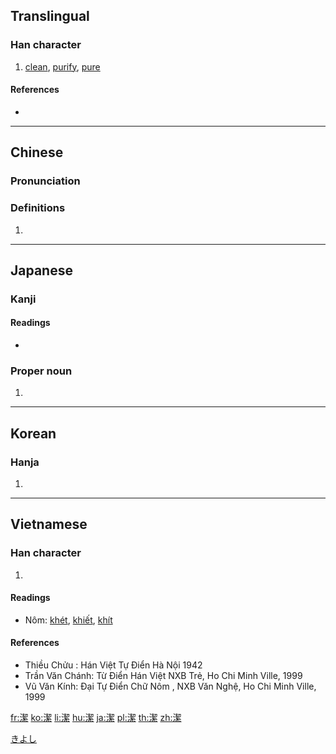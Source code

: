 {{also|洁}}
==Translingual==

===Han character===
{{Han char|rn=85|rad=水|as=12|sn=15|four=37193|canj=EQHF|ids=⿰水絜}}

# [[clean]], [[purify]], [[pure]]

====References====
* {{Han ref|kx=0648.400|dkj=18231|dj=1058.230|hdz=31743.010|uh=6F54|ud=28500|bh=BCE4|bd=48356}}

----

==Chinese==
{{zh-forms|s=洁}}

===Pronunciation===
{{zh-pron
|m=jié
|c=git3
|h=pfs=
|md=
|mn=
|w=
|mc=y
|oc=y
|cat=
}}

===Definitions===
{{zh-hanzi}}

# {{rfdef|lang=zh}}

----

==Japanese==

===Kanji===
{{ja-kanji|grade=5|rs=水12}}

====Readings====
* {{ja-readings|goon=[[けち]] (kechi) {{non-joyo-reading}}|kanon=[[けつ]] (ketsu)|kun=[[いさぎよい]] (isagiyoi)}}

===Proper noun===
{{ja-pos|proper|きよし}}

# {{given name|male|lang=ja}}

[[Category:Japanese male given names|きよし]]

----

==Korean==

===Hanja===
{{ko-hanja|hangeul=결|eumhun=|rv=gyeol|mr=kyŏl|y=kyel}}

# {{defn|lang=ko|sort=水12}}

----

==Vietnamese==

===Han character===
{{vi-hantu|[[khiết]]|rs=水12}}
# {{defn|lang=vi|sort=水12}}

====Readings====
* Nôm: [[khét]], [[khiết]], [[khít]]

====References====
* Thiều Chửu : Hán Việt Tự Điển Hà Nội 1942
* Trần Văn Chánh: Từ Điển Hán Việt NXB Trẻ, Ho Chi Minh Ville, 1999
* Vũ Văn Kính: Đại Tự Điển Chữ Nôm , NXB Văn Nghệ, Ho Chi Minh Ville, 1999

[[fr:潔]]
[[ko:潔]]
[[li:潔]]
[[hu:潔]]
[[ja:潔]]
[[pl:潔]]
[[th:潔]]
[[zh:潔]]